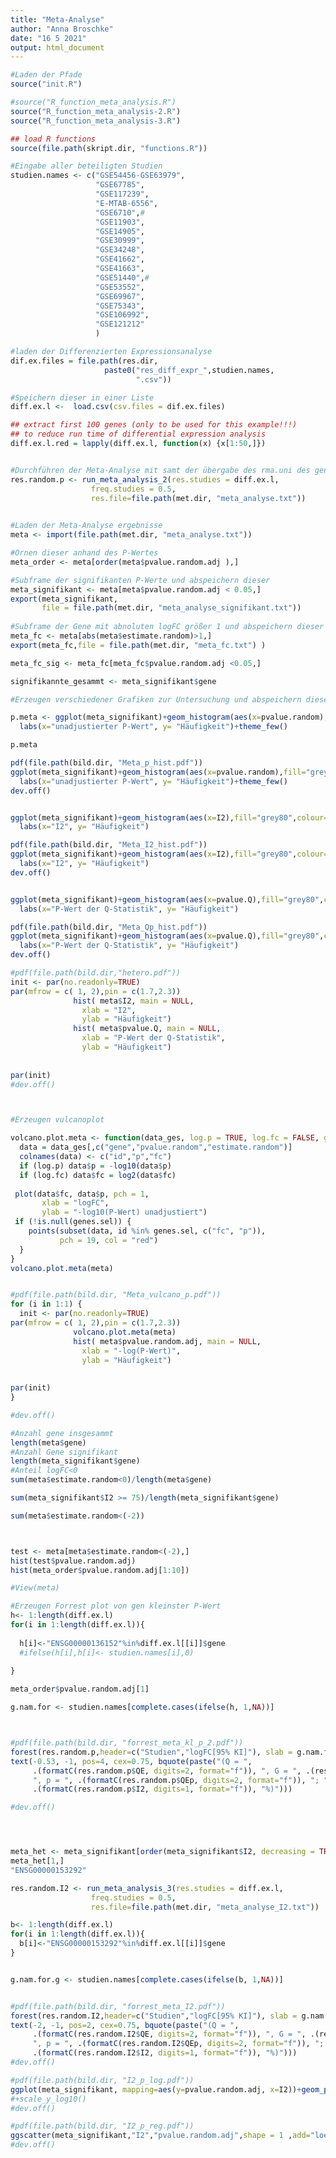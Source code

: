 ---
title: "Meta-Analyse"
author: "Anna Broschke"
date: "16 5 2021"
output: html_document
---

```{r setup22 , warning=FALSE}
#Laden der Pfade
source("init.R")

#source("R_function_meta_analysis.R")
source("R_function_meta_analysis-2.R")
source("R_function_meta_analysis-3.R")

## load R functions
source(file.path(skript.dir, "functions.R"))

#Eingabe aller beteiligten Studien
studien.names <- c("GSE54456-GSE63979",
                   "GSE67785",
                   "GSE117239",
                   "E-MTAB-6556",
                   "GSE6710",#
                   "GSE11903",
                   "GSE14905",
                   "GSE30999",
                   "GSE34248",
                   "GSE41662",
                   "GSE41663",
                   "GSE51440",#
                   "GSE53552",
                   "GSE69967",
                   "GSE75343",
                   "GSE106992",
                   "GSE121212"
                   )

```

```{r  ladendiff.ex}

#laden der Differenzierten Expressionsanalyse
dif.ex.files = file.path(res.dir,
                     paste0("res_diff_expr_",studien.names,
                            ".csv"))

#Speichern dieser in einer Liste
diff.ex.l <-  load.csv(csv.files = dif.ex.files)

```

```{r downsample , eval=FALSE, include=FALSE}

## extract first 100 genes (only to be used for this example!!!)
## to reduce run time of differential expression analysis
diff.ex.l.red = lapply(diff.ex.l, function(x) {x[1:50,]})



```

```{r metaanalyse , warning=TRUE, eval=FALSE}

#Durchführen der Meta-Analyse mit samt der übergabe des rma.uni des genes ENSG00000136152, da kleinster P-Wert
res.random.p <- run_meta_analysis_2(res.studies = diff.ex.l, 
                  freq.studies = 0.5,
                  res.file=file.path(met.dir, "meta_analyse.txt")) 
  


```


```{r methladen}

#Laden der Meta-Analyse ergebnisse
meta <- import(file.path(met.dir, "meta_analyse.txt"))

#Ornen dieser anhand des P-Wertes
meta_order <- meta[order(meta$pvalue.random.adj ),]

#Subframe der signifikanten P-Werte und abspeichern dieser
meta_signifikant <- meta[meta$pvalue.random.adj < 0.05,]
export(meta_signifikant, 
       file = file.path(met.dir, "meta_analyse_signifikant.txt"))
  
#Subframe der Gene mit abnoluten logFC größer 1 und abspeichern dieser
meta_fc <- meta[abs(meta$estimate.random)>1,]
export(meta_fc,file = file.path(met.dir, "meta_fc.txt") )

meta_fc_sig <- meta_fc[meta_fc$pvalue.random.adj <0.05,]

signifikannte_gesammt <- meta_signifikant$gene

```

```{r histplot}

#Erzeugen verschiedener Grafiken zur Untersuchung und abspeichern dieser

p.meta <- ggplot(meta_signifikant)+geom_histogram(aes(x=pvalue.random),fill="grey80",colour="black") +
  labs(x="unadjustierter P-Wert", y= "Häufigkeit")+theme_few() 

p.meta

pdf(file.path(bild.dir, "Meta_p_hist.pdf"))
ggplot(meta_signifikant)+geom_histogram(aes(x=pvalue.random),fill="grey80",colour="black") +
  labs(x="unadjustierter P-Wert", y= "Häufigkeit")+theme_few() 
dev.off()


ggplot(meta_signifikant)+geom_histogram(aes(x=I2),fill="grey80",colour="black") + theme_few()+
  labs(x="I2", y= "Häufigkeit")

pdf(file.path(bild.dir, "Meta_I2_hist.pdf"))
ggplot(meta_signifikant)+geom_histogram(aes(x=I2),fill="grey80",colour="black") + theme_few()+
  labs(x="I2", y= "Häufigkeit")
dev.off()


ggplot(meta_signifikant)+geom_histogram(aes(x=pvalue.Q),fill="grey80",colour="black") + theme_few()+ 
  labs(x="P-Wert der Q-Statistik", y= "Häufigkeit")

pdf(file.path(bild.dir, "Meta_Qp_hist.pdf"))
ggplot(meta_signifikant)+geom_histogram(aes(x=pvalue.Q),fill="grey80",colour="black") + theme_few()+ 
  labs(x="P-Wert der Q-Statistik", y= "Häufigkeit")
dev.off()

#pdf(file.path(bild.dir,"hetero.pdf"))
init <- par(no.readonly=TRUE)
par(mfrow = c( 1, 2),pin = c(1.7,2.3))
              hist( meta$I2, main = NULL,
                xlab = "I2",
                ylab = "Häufigkeit")
              hist( meta$pvalue.Q, main = NULL,
                xlab = "P-Wert der Q-Statistik",
                ylab = "Häufigkeit")
              
            
par(init)
#dev.off()




```

```{r vulcano22}
#Erzeugen vulcanoplot

volcano.plot.meta <- function(data_ges, log.p = TRUE, log.fc = FALSE, genes.sel = NULL) {
  data = data_ges[,c("gene","pvalue.random","estimate.random")]
  colnames(data) <- c("id","p","fc")
  if (log.p) data$p = -log10(data$p)
  if (log.fc) data$fc = log2(data$fc)
  
 plot(data$fc, data$p, pch = 1, 
       xlab = "logFC",
       ylab = "-log10(P-Wert) unadjustiert")
 if (!is.null(genes.sel)) {
    points(subset(data, id %in% genes.sel, c("fc", "p")),
           pch = 19, col = "red")
  }
}   
volcano.plot.meta(meta)


#pdf(file.path(bild.dir, "Meta_vulcano_p.pdf"))
for (i in 1:1) {
  init <- par(no.readonly=TRUE)
par(mfrow = c( 1, 2),pin = c(1.7,2.3))
              volcano.plot.meta(meta)
              hist( meta$pvalue.random.adj, main = NULL,
                xlab = "-log(P-Wert)",
                ylab = "Häufigkeit")
              
            
par(init)
}

#dev.off()

```

```{r Wichtige daten}
#Anzahl gene insgesammt
length(meta$gene)
#Anzahl Gene signifikant
length(meta_signifikant$gene)
#Anteil logFC<0
sum(meta$estimate.random<0)/length(meta$gene)

sum(meta_signifikant$I2 >= 75)/length(meta_signifikant$gene)

sum(meta$estimate.random<(-2))



test <- meta[meta$estimate.random<(-2),]
hist(test$pvalue.random.adj)
hist(meta_order$pvalue.random.adj[1:10])

#View(meta)
```




```{r forestplot, eval=FALSE}

#Erzeugen Forrest plot von gen kleinster P-Wert
h<- 1:length(diff.ex.l)
for(i in 1:length(diff.ex.l)){
  
  h[i]<-"ENSG00000136152"%in%diff.ex.l[[i]]$gene
  #ifelse(h[i],h[i]<- studien.names[i],0)
  
}

meta_order$pvalue.random.adj[1]

g.nam.for <- studien.names[complete.cases(ifelse(h, 1,NA))]



#pdf(file.path(bild.dir, "forrest_meta_kl_p_2.pdf"))
forest(res.random.p,header=c("Studien","logFC[95% KI]"), slab = g.nam.for, xlab = "logFC")
text(-0.53, -1, pos=4, cex=0.75, bquote(paste("(Q = ",
     .(formatC(res.random.p$QE, digits=2, format="f")), ", G = ", .(res.random.p$k - res.random.p$p),
     ", p = ", .(formatC(res.random.p$QEp, digits=2, format="f")), "; ", I^2, " = ",
     .(formatC(res.random.p$I2, digits=1, format="f")), "%)")))

#dev.off()





```

```{r forresthet, eval=FALSE}

meta_het <- meta_signifikant[order(meta_signifikant$I2, decreasing = TRUE),]
meta_het[1,]
"ENSG00000153292"

res.random.I2 <- run_meta_analysis_3(res.studies = diff.ex.l, 
                  freq.studies = 0.5,
                  res.file=file.path(met.dir, "meta_analyse_I2.txt")) 

b<- 1:length(diff.ex.l)
for(i in 1:length(diff.ex.l)){
  b[i]<-"ENSG00000153292"%in%diff.ex.l[[i]]$gene
}


g.nam.for.g <- studien.names[complete.cases(ifelse(b, 1,NA))]


#pdf(file.path(bild.dir, "forrest_meta_I2.pdf"))
forest(res.random.I2,header=c("Studien","logFC[95% KI]"), slab = g.nam.for.g, xlab = "logFC")
text(-2, -1, pos=2, cex=0.75, bquote(paste("(Q = ",
     .(formatC(res.random.I2$QE, digits=2, format="f")), ", G = ", .(res.random.I2$k - res.random.I2$p),
     ", p = ", .(formatC(res.random.I2$QEp, digits=2, format="f")), "; ", I^2, " = ",
     .(formatC(res.random.I2$I2, digits=1, format="f")), "%)")))
#dev.off()


```



```{r iundp}

#pdf(file.path(bild.dir, "I2_p_log.pdf"))
ggplot(meta_signifikant, mapping=aes(y=pvalue.random.adj, x=I2))+geom_point(shape=1)+theme_few()+labs(y="adjustierter P-Wert")
#+scale_y_log10()
#dev.off()

#pdf(file.path(bild.dir, "I2_p_reg.pdf"))
ggscatter(meta_signifikant,"I2","pvalue.random.adj",shape = 1 ,add="loess",add.params =list( color="steelblue1"), ylab = "adjustierter P-Wert")
#dev.off()

````







